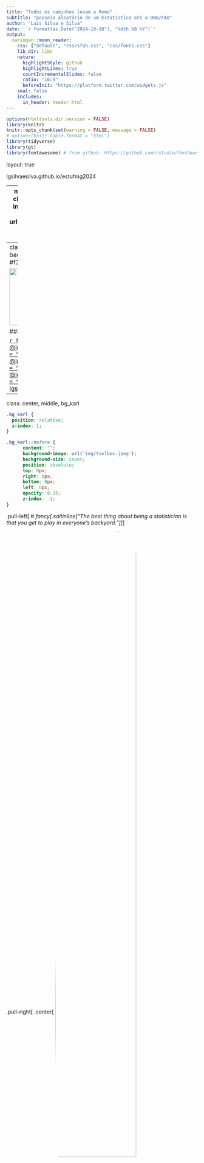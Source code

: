 ```yaml
---
title: "Todos os caminhos levam a Roma"
subtitle: "passeio aleatório de um Estatístico até a ONU/FAO"
author: "Luís Silva e Silva"
date: '`r format(as.Date("2024-10-18"), "%dth %B %Y")`'
output:
  xaringan::moon_reader:
    css: ["default", "css/sfah.css", "css/fonts.css"]
    lib_dir: libs
    nature:
      highlightStyle: github
      highlightLines: true
      countIncrementalSlides: false
      ratio: "16:9"
      beforeInit: "https://platform.twitter.com/widgets.js"
    seal: false 
    includes:
      in_header: header.html
---
```

```r
options(htmltools.dir.version = FALSE)
library(knitr)
knitr::opts_chunk$set(warning = FALSE, message = FALSE)
# options(knitr.table.format = "html")
library(tidyverse)
library(gt)
library(fontawesome) # from github: https://github.com/rstudio/fontawesome
```

layout: true

<div class="my-footer"><span>lgsilvaesilva.github.io/estufmg2024</span></div>

<!-- this adds the link footer to all slides, depends on my-footer class in css-->

---
name: xaringan-title
class: center, middle, inverse
background-image: url(img/rome_map.png)
background-size: cover

# _.fancy[Todos os caminhos <del>levam</del> <ins>me levaram</ins> a Roma]_
## .subtitleinline[.fancy[passeio aleatório de um Estatístico até a ONU/FAO]]

.medium[Luís Silva e Silva |  Encontro Comemorativo - UFMG | Outubro 2024]

<!-- this ends up being the title slide since seal = FALSE-->

---
class: right, middle
background-color: #f3f3f3ff

<img class="circle" src="img/myphoto.png" width="150px"/>

### Find me at...

[`r fa(name = "twitter")` @lgsilvaesilva](http://twitter.com/lgsilvaesilva)  
[`r fa(name = "github")` @lgsilvaesilva](http://github.com/lgsilvaesilva)  
[`r fa(name = "linkedin")` @lgsilvaesilva](https://www.linkedin.com/in/lgsilvaesilva/)  
[`r fa(name = "link")` lgsilvaesilva.github.io](https://lgsilvaesilva.github.io)

---
class: center, middle, bg_karl

```css
.bg_karl {
  position: relative;
  z-index: 1;
}

.bg_karl::before {    
      content: "";
      background-image: url('img/toolbox.jpeg');
      background-size: cover;
      position: absolute;
      top: 0px;
      right: 0px;
      bottom: 0px;
      left: 0px;
      opacity: 0.15;
      z-index: -1;
}
```

.pull-left[
#_.fancy[.saltinline["The best thing about being a statistician is that you get to play in everyone's backyard."]]_
]

.pull-right[
.center[
<img src="img/John_Tukey.jpeg" width="65%" align="center" style="border-radius: 50%;"/>

__John Tukey (1915 - 2000)__

]
]

---
name: minha_trajetoria
class: center, middle
background-image: url(img/maps.jpg)
background-size: cover

# .large[.fancy[Passeio Aleatório <br> de um Estatístico]]


---
name: linha_tempo
class: left, middle
background-color: #f3f3f3ff

# .fancy[.saltinline[Linha do tempo]]

.center[
<img src="img/trajetoria.svg" width="95%" align="center"/>
]

---
class: left, middle, inverse

## Graduação (2007 - 2010)

.pull-left[

+ Muita Matemática (Cálculo IV)

+ Várias disciplinas do DCC 
  + Estrutura de dados
  + Programação
  + Teoria de Filas
  + Programação Linear (Otimização)

+ Estágio - CAEd

+ Monitor: Probabilidade e Est. Computationcal

+ Conheço &rarr; Odeio &rarr; Amo &rarr; R

]

.pull-right[
.center[
<img src="img/graduacao.svg" width="85%" align="center" style="border-radius: 2%;"/>

]
]

```css
.bg_brain {
  position: relative;
  z-index: 1;
}

.bg_brain::before {    
      content: "";
      background-image: url('img/brain02.png');
      background-size: cover;
      position: absolute;
      top: 0px;
      right: 0px;
      bottom: 0px;
      left: 0px;
      opacity: 0.15;
      z-index: -1;
}
```

---
class: left, middle, bg_brain,inverse

## .fancy[Graduação + Estágio + Monitoria]

.pull-left[
## .heatinline[.fancy[Hard skills]]

+ .fancy[.heatinline[Manipulação de grande bases de dados]]

+ .fancy[.heatinline[Análise de dados]]

+ Aprendo SPSS

+ Teoria de Resposta ao Item

+ Estatística Multivariada

+ .fancy[.heatinline[Aprendo R]]

+ .fancy[.heatinline[Probabilidade]]

]

.pull-right[
## .saltinline[.fancy[Soft skills]]

+ Relacionamento profissional

+ Hierarquia institucional

+ .fancy[.saltinline[Desenvolvimento emocional]]

+ .fancy[.saltinline[Compartilhar conhecimento]]

+ .fancy[.saltinline[Colaboração]]

]

---
name: linha_tempo2
class: left, middle
background-color: #f3f3f3ff

# .fancy[.saltinline[Linha do tempo]]

.center[
<img src="img/trajetoria.svg" width="95%" align="center"/>
]

---
class: right, top
background-image: url(img/ambulancia02.jpeg)
background-size: cover

<!-- https://unsplash.com/photos/vGu08RYjO-s?utm_source=unsplash&utm_medium=referral&utm_content=creditShareLink -->
<!-- https://unsplash.com/photos/V2hZ1VNsZJE?utm_source=unsplash&utm_medium=referral&utm_content=creditShareLink -->

.pull-right[
# .fancy[.fatinline[Mestrado: Plataforma Arauca]]

.fancy[.acid[Qual a distância que um indivíduo deve percorrer até que alcance uma região onde possa ter um atendimento médico?]]

]

---
class: left, middle, inverse

## .fancy[.acidinline[Mestrado: Plataforma Arauca]]

.pull-left[

+ Medicina Intensiva

+ Minas Gerais

+ Taxa Nacional: ⋍ 3 por 100 mil habitantes.

+ Todas as especialidades médicas

+ Todos os municípios do Brasil (~5570)
]

.pull-right[
.center[

<img src="img/mgcarencia.svg" width="100%" align="center" style="border-radius: 2%;"/>


]
]

---
class: left, middle, inverse

## .fancy[.acidinline[Mestrado: Plataforma Arauca]]

.pull-left[

+ Medicina Intensiva

+ Minas Gerais

+ Taxa Nacional: ⋍ 3 por 100 mil habitantes.

+ Todas as especialidades médicas

+ Todos os municípios do Brasil (~5570)
]

.pull-right[
.center[

<img src="img/mgcarencia02.svg" width="100%" align="center" style="border-radius: 2%;"/>

]
]

---
class: left, middle, inverse

## .fancy[.acidinline[Mestrado: Plataforma Arauca]]

.pull-left[

+ Medicina Intensiva

+ Minas Gerais

+ Taxa Nacional: ⋍ 3 por 100 mil habitantes.

+ Todas as especialidades médicas

+ Todos os municípios do Brasil (~5570)
]

.pull-right[
.center[

<img src="img/mgcarencia03.png" width="100%" align="center" style="border-radius: 2%;"/>

]
]

---
class: left, middle, inverse

## .fancy[.acidinline[Mestrado: Pesquisa]]

.pull-left[

+ .heatinline[Título]: Novas ferramentas para visualização georreferenciadas de dados: uma integração entre R e Google Maps.

+ .heatinline[Pacote]: aRouca

+ Mapa de Carência
]

.pull-right[
.center[

<img src="img/tese.png" width="60%" align="center" style="border-radius: 2%;"/>

]
]

---
class: left, middle, inverse

## .fancy[.acidinline[Mestrado: Prêmio SUS - 2013]]


.center[

<img src="img/premio.png" width="50%" align="center" style="border-radius: 2%;"/>

]

---
class: left, middle, bg_brain,inverse

## .fancy[Mestrado + Projetos]

.pull-left[
## .heatinline[.fancy[Hard skills]]

+ .fancy[.heatinline[Método ágil de desenvolvimento]]

+ .fancy[.heatinline[Análise de dados georreferenciados]]

+ Java, Javascript, HTML, SVG

+ Desenvolvimento de pacotes em R

+ .fancy[.heatinline[Aprendo + R]]

+ .fancy[.heatinline[Aprofundamento teórico]]

]

.pull-right[
## .saltinline[.fancy[Soft skills]]

+ .fancy[.saltinline[Empatia]]

+ .fancy[.saltinline[Resiliência]]

+ .fancy[.saltinline[Desenvolvimento EMOCIONAL +]]

+ .fancy[.saltinline[Compartilhar conhecimento +]]

+ .fancy[.saltinline[Colaboração +]] 

+ Escrita

]

---
name: linha_tempo3
class: left, middle
background-color: #f3f3f3ff

# .fancy[.saltinline[Linha do tempo]]

.center[
<img src="img/trajetoria.svg" width="95%" align="center"/>
]

---
class: left, top, inverse
background-image: url(img/phd.jpeg)
background-size: cover

.pull-left[

# .fancy[.saltinline[Doutorado]]

+ .large[.fancy[.saltinline[Programa SUS]]]
  + Qual a origem dos meus pacientes e quais tratamentos eles fazem?
  
  + Quais os destinos dos pacientes residentes da minha cidade e os tipos de tratamento que eles fazem?

+ .large[.fancy[.saltinline[InfoSAS]]]
  + Detecção de <del>fraude</del> <ins>anomalias</ins> no SUS.

+ .large[.fancy[.saltinline[Simon Fraser University]]]
]


---
class: left, top, inverse

# .fancy[.saltinline[Doutorado: Programa SUS]] <img src="img/programasus-logo.png" width="15%" align="center" style="border-radius: 2%;"/>

+ Desenvolvido em R/[shiny](https://shiny.rstudio.com/) para o Ministério da Saúde.

.center[
<img src="img/programasus.png" width="70%" align="center" style="border-radius: 2%;"/>
]

---
class: left, top

# .fancy[.saltinline[Doutorado: InfoSAS]] <img src="img/infosas-logo.png" width="15%" align="center" style="border-radius: 2%;"/>

.pull-left[
+ ⋍ 5500 cidades no Brasil.

+ 6000 estabelecimentos de saúde.

+ 5000 conjuntos de procedimentos.

+ 3 anos de dados mensais.

+ Desenvolvimento de algoritmos (⋍ 15) para detecção de anomalias nas séries históricas do SUS.

+ Desenvolvimento de relatórios (folha A4) para a visualização dos dados e resultados dos algoritmos.

]

.pull-right[
.center[
<img src="img/infosasbrasil.png" width="100%" align="center" style="border-radius: 2%;"/>
]]

---
class: left, top, inverse

# .fancy[.saltinline[Doutorado: InfoSAS]] <img src="img/infosas-logo.png" width="15%" align="center" style="border-radius: 2%;"/>

.pull-left[

+ Média

+ Mediana

+ Taxas (proporção)

+ Desvio-Padrão

+ Desvio Mediano Absoluto (MAD)

+ Percentil

+ Janela móvel

+ Bayes Empírico

]

.pull-right[
.center[
<img src="img/relatorio-infosas.png" width="100%" align="center" style="border-radius: 2%;"/>
]]

---
class: left, top, inverse

# .fancy[.saltinline[InfoSAS: relatórios]]

.pull-left[
.center[
<img src="img/relatorio-exemplo-pg1.png" width="65%" align="center" style="border-radius: 0%;"/>

]]

.pull-right[
.center[
<img src="img/relatorio-exemplo-pg2.png" width="65%" align="center" style="border-radius: 0%;"/>
]]

---
class: left, top, inverse

# .fancy[.saltinline[InfoSAS: relatórios]]

.pull-left[
.center[
<img src="img/relatorio-exemplo-pg3.png" width="65%" align="center" style="border-radius: 0%;"/>

]]

.pull-right[
.center[
<img src="img/relatorio-exemplo-pg4.png" width="65%" align="center" style="border-radius: 0%;"/>
]]

---
class: left, middle, inverse

## .fancy[.acidinline[Doutorado: Pesquisa]]

.pull-left[

+ .heatinline[Título]: COWORDS: a probabilistic model for text visualization.

+ Como visualizar uma sequência de nuvem de palavras de forma que seja .fancy[.heatinline[compacta]], .fancy[.heatinline[sem sobreposição das palavras]], e que palavras que aparecem em mais de uma nuvem devem ficar na .fancy[.heatinline[mesma posição]] ao longo das nuvens.

+ .fancy[.heatinline[COWORDS]] é baseado em uma distribuição de probabilidade em que as configurações mais prováveis de serem obervadas desta distribuição são aquelas que seguem os princípios.

]

.pull-right[
.center[
<img src="img/cowords.png" width="60%" align="center" style="border-radius: 2%;"/>
]
]

---
class: left, middle, inverse

## .fancy[.acidinline[Doutorado: Pesquisa]]

.pull-left[

+ .heatinline[Título]: COWORDS: a probabilistic model for text visualization.

+ Como visualizar uma sequência de nuvem de palavras de forma que seja .fancy[.heatinline[compacta]], .fancy[.heatinline[sem sobreposição das palavras]], e que palavras que aparecem em mais de uma nuvem devem ficar na .fancy[.heatinline[mesma posição]] ao longo das nuvens.

+ .fancy[.heatinline[COWORDS]] é baseado em uma distribuição de probabilidade em que as configurações mais prováveis de serem obervadas desta distribuição são aquelas que seguem os princípios.

]

.pull-right[
.center[
<img src="img/wordcloud.png" width="100%" align="center" style="border-radius: 2%;"/>
]
]

---
class: left, middle, inverse

## .fancy[.acidinline[Doutorado: Pesquisa]]

.pull-left[

+ .heatinline[Título]: COWORDS: a probabilistic model for text visualization.

+ Como visualizar uma sequência de nuvem de palavras de forma que seja .fancy[.heatinline[compacta]], .fancy[.heatinline[sem sobreposição das palavras]], e que palavras que aparecem em mais de uma nuvem devem ficar na .fancy[.heatinline[mesma posição]] ao longo das nuvens.

+ .fancy[.heatinline[COWORDS]] é baseado em uma distribuição de probabilidade em que as configurações mais prováveis de serem obervadas desta distribuição são aquelas que seguem os princípios.

]

.pull-right[
$$\pi(\mathbf{W})\propto\exp\left\{-\sum_{t=1}^{T}\sum_{i\sim j}{\alpha_{tij}^{2}}\right\}\prod_{t=1}^{T}\prod_{i \neq j}\mathbb{1}_{\left[S_{tij}\right]}$$
]

---
class: left, middle, inverse
background-image: url(img/bear-at-sfu.jpeg)
background-size:cover

<!-- --- -->
<!-- class: left, middle, inverse -->

<!-- ## .fancy[.acidinline[Tentando a sorte]] -->

<!-- .pull-left[ -->

<!-- + Tema de pesquisa -->

<!-- + Momento certo -->

<!-- + Networking - Luís Fernando -->

<!-- + Busca da oportunidade (e-mail) -->

<!-- ] -->

<!-- .pull-right[ -->
<!-- .center[ -->
<!-- <img src="img/sfu-alto.jpeg" width="100%" align="center" style="border-radius: 2%;"/> -->
<!-- ] -->
<!-- ] -->

---
class: left, middle, inverse

## .fancy[.acidinline[Simon Fraser University - SFU]]

.pull-left[

+ ⋍ 4 meses na Simon Fraser

+ Muita pesquisa e desafios

+ Muito aprendizado

+ Inglês

+ Abertura de uma nova porta
]

.pull-right[
.center[
<img src="img/sfu-lago.jpeg" width="100%" align="center" style="border-radius: 2%;"/>
]
]

---
class: left, middle, inverse
background-image: url(img/sfu-quarto.png)
background-size:cover

---
class: left, middle, inverse
background-image: url(img/sfu-turismo.png)
background-size:cover

---
class: left, middle, inverse
background-image: url(img/food-canada.jpeg)
background-size:contain

---
class: left, middle, bg_brain,inverse

## .fancy[Doutorado + Projetos + Canadá]

.pull-left[
## .heatinline[.fancy[Hard skills]]

+ .fancy[.heatinline[Programar c++]]

+ .fancy[Computação Paralela]

+ .fancy[.heatinline[Análise de dados + + +]]

+ .fancy[.heatinline[Aprendo + R + + +]]

+ .fancy[.heatinline[Aprofundamento teórico + + + + +]]

+ .fancy[.heatinline[Inglês]]

]

.pull-right[
## .saltinline[.fancy[Soft skills]]

+ .fancy[.saltinline[Pensamento Organizado - Lógico]] 

+ .fancy[.saltinline[Comunicação]]

+ .fancy[.saltinline[Empatia +]]

+ .fancy[.saltinline[Resiliência + +]]

+ .fancy[.saltinline[Desenvolvimento EMOCIONAL + + +]]

+ .fancy[.saltinline[Colaboração + + ]] 

+ .fancy[.saltinline[Globalizado]] 
]

---
class: left, middle, inverse
background-image: url(img/fao-logo2.svg), url(img/fao01.jpeg)
background-size: 50%, 100%
background-position: 50% 0%, 0% 100%

---
class: left, middle, inverse

# .fancy[.salt[O que a FAO faz?]]

--

.center[
<img src="img/oqueafaofaz.png" width="80%" align="center" style="border-radius: 0%;"/>
]

---
class: left, middle, inverse

## .fancy[.salt[Como entrei na FAO?]]

--

1. Um amigo que trabalha na FAO me contou sobre uma vaga para estatístico <a href="https://twitter.com/vidigal_br?ref_src=twsrc%5Etfw" class="twitter-follow-button" data-show-count="false">Follow @vidigal_br</a><script async src="https://platform.twitter.com/widgets.js" charset="utf-8"></script>

2. Submissão do CV para candidatura

3. Entrevista I
  + .fancy[.heatinline[hard skills]]
  + Falar sobre as experiências acadêmicas e profissionais
  
4. Teste de estatística, programação em R: 72 horas para entregar o relatório.

5. Entrevista II
  + .fancy[.saltinline[soft skills]]
  + "Descreva uma situação em que você teve algum conflito profissional"
  + "Como fez para resolvê-lo?"

---
class: left, top, inverse
background-image: url(img/oqfao.jpeg)
background-size: cover

.pull-left[
## .fancy[.salt[O que um Estastístico faz na FAO?]]
]

---
class: left, middle, inverse

.pull-left[
## .fancy[.salt[O que um Estastístico faz na FAO?]]
]

.pull-right[

+ Obtenção e padronização dos dados nas codificações internacionais

+ Análise de dados faltantes: imputação através de modelos estatístico

+ Detecção de _outliers_ e proposta de correção dos valores atípicos

+ Relatórios estatístico

+ Previsão: consumo de carne nos próximos 10 anos

+ Estimação: número de pessoas que vivem em insegurança alimentar por país, região, ...

+ [Visite FAOSTAT](http://www.fao.org/faostat/en/#data)

]

---
class: center, bottom, inverse
background-image: url(img/ano1fao.jpeg)
background-position: 100% 40%
background-size: cover

### .fancy[.heatinline[&nbsp;&nbsp;&nbsp;&nbsp;&nbsp;&nbsp; Meus 5 centavos...]]

---
class: left, middle, inverse

#### .fancy[.acid[Primeiro ano na FAO: .fatinline[meu principal produto]]]

.left-column[

+ Obtenção dos dados

+ Codificação dos países e commodities

+ Tratamento de dados faltantes

+ Tratamento de valores discrepantes

+ Integração com o Sistema da FAO

]

.right-column[
<img src="img/app-fisheries.png" width="80%" align="center" style="border-radius: 0%;"/>
]

---
class: left, middle, inverse

.pull-left[
#### .fancy[.acid[.heatinline[MetroPolicy]: os países levam em conta o uso de estatística na tomada de decisão?]]
]

.pull-right[

+ ~4000 documentos texto (leis, políticas públicas, planos nacionais)

+ ~200 países

+ 7 idiomas

+ 33 anos de dados

]

---
class: left, middle, inverse

.pull-left[
#### .fancy[.acid[.heatinline[Topics Explorer Monitor]: uma ferramenta que monitora o sentimento e a popularidade de tópicos que impactam os Objetivos de Desenvolvimento Sustentável (ODS).
]]
]

.pull-right[


+ Os artigos são classificados diariamente em um dos tópicos, e o sentimento é calculado com base no artigo.

+ Os usuários podem distinguir a imprensa nacional da imprensa internacional.

+ ~10 milhões de notícias

+ ~17.000 notícias diárias são coletadas, classificadas e sentimento calculado

]

---
class: left, middle, inverse

#### .fancy[.acid[.heatinline[Topics Explorer]]]

<img src="img/topics-explorer.png" width="100%" align="center" style="border-radius: 0%;"/>

---
class: left, middle, inverse

#### .fancy[.acid[.heatinline[Topics Explorer]]]

<iframe src="https://foodandagricultureorganization.shinyapps.io/topics-stories-totem/" width="100%" height="75%" frameBorder = "0", loading = "lazy"></iframe> 

---
class: left, middle, inverse

#### .fancy[.acid[.heatinline[DataLab Trends]]]

<iframe src="https://foodandagricultureorganization.shinyapps.io/datalab-trends-news/" width="100%" height="75%" frameBorder = "0", loading = "lazy"></iframe> 

---
class: left, middle, inverse

#### .fancy[.acid[.heatinline[DataLab Trends]]]

<img src="img/datalab-trends.png" width="100%" align="center" style="border-radius: 0%;"/>

---
class: left, middle, inverse

#### .fancy[.acid[.heatinline[Food Prices]]]

<iframe src="https://foodandagricultureorganization.shinyapps.io/dl_foodprices/" width="100%" height="75%" frameBorder = "0", loading = "lazy"></iframe> 

---
class: left, middle, inverse

#### .acid[DataLab webpage]: https://www.fao.org/datalab/

.center[
<a href="https://www.fao.org/datalab/en"> <img src="img/datalabpage.png" width="80%" align="center" style="border-radius: 0%;"/></a>
]

http://www.fao.org/datalab/website/web/

---
class: center, bottom, inverse
background-image: url(img/viewfao.jpeg)
background-size: cover

---
class: center, bottom, inverse
background-image: url(img/cafefao.jpeg)
background-size: cover


---
class: left, middle, bg_brain,inverse

## .fancy[FAO]

.pull-left[
## .heatinline[.fancy[Hard skills]]

+ .fancy[.heatinline[Google cloud]]

+ .fancy[.heatinline[Solr DB - NoSQL]]
]

.pull-right[
## .saltinline[.fancy[Soft skills]]

+ .fancy[.saltinline[Comunicação + +]]

+ .fancy[.saltinline[Resiliência + + +]]

+ .fancy[.saltinline[Trabalhar sob alta pressão]] 

+ .fancy[.saltinline[Desenvolvimento EMOCIONAL + + +]]

+ .fancy[.saltinline[Colaboração + + ]] 

+ .fancy[.saltinline[Globalizado + + ]] 
]

---
class: left, middle, bg_brain,inverse
## .fancy[Trajetória até aqui...]

.pull-left[
## .heatinline[.fancy[Hard skills]]

+ .fancy[.heatinline[Teoria Estatística]]: Probabilidade + Inferência + Modelagem

+ .fancy[.heatinline[Programação]]: lógica de programação + R

+ Prática de .fancy[.heatinline[análise de dados]] (colocar a mão na massa)

+ .fancy[.heatinline[Inglês]]

]

.pull-right[
## .saltinline[.fancy[Soft skills]]

+ .fancy[.saltinline[Comunicação]]

+ .fancy[.saltinline[Compartilhar]]

+ .fancy[.saltinline[Resiliência]]

+ .fancy[.saltinline[Gerenciamento EMOCIONAL]]

+ .fancy[.saltinline[Curiosidade + Ação]]: .fancy[.heatinline[caprendizado]]

+ .fancy[.saltinline[Respeito]]

]

---

class: right, middle

<img class="circle" src="img/myphoto.png" width="150px"/>

### Obrigado!

[`r fa(name = "twitter")` @lgsilvaesilva](http://twitter.com/lgsilvaesilva)  
[`r fa(name = "github")` @lgsilvaesilva](http://github.com/lgsilvaesilva)  
[`r fa(name = "linkedin")` @lgsilvaesilva](https://www.linkedin.com/in/lgsilvaesilva/)  
[`r fa(name = "link")` lgsilvaesilva.github.io](https://lgsilvaesilva.github.io)

---
name: xaringan-title
class: center, middle, inverse
background-image: url(img/rome_map.png)
background-size: cover

# _.fancy[Todos os caminhos <del>levam</del> <ins>me levaram</ins> a Roma]_
## .subtitleinline[.fancy[passeio aleatório de um Estatístico até a ONU/FAO]]

.medium[Luís Silva e Silva |  Encontro Comemorativo - UFMG | Outubro 2024]












